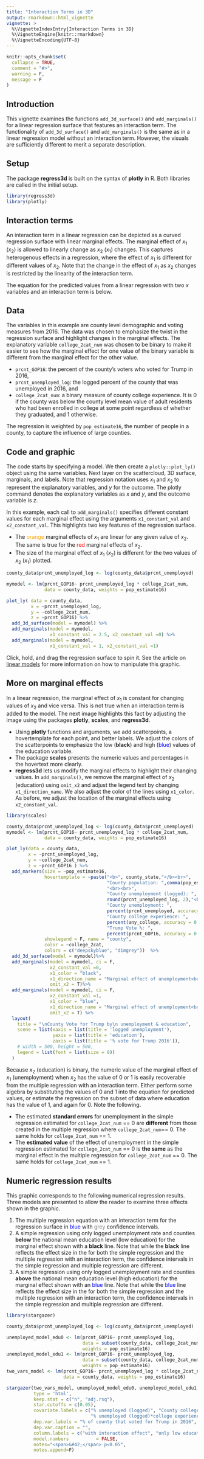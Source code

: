 ```yaml
---
title: "Interaction Terms in 3D"
output: rmarkdown::html_vignette
vignette: >
  %\VignetteIndexEntry{Interaction Terms in 3D}
  %\VignetteEngine{knitr::rmarkdown}
  %\VignetteEncoding{UTF-8}
---
```


```r
knitr::opts_chunk$set(
  collapse = TRUE,
  comment = "#>", 
  warning = F,
  message = F
)
```


## Introduction
This vignette examines the functions `add_3d_surface()` and `add_marginals()` for a linear regression surface that features an interaction term. The functionality of `add_3d_surface()` and `add_marginals()` is the same as in a linear regression model without an interaction term. However, the visuals are sufficiently different to merit a separate description.

## Setup 

The package __regress3d__ is built on the syntax of __plotly__ in R. Both libraries are called in the initial setup.  

```r
library(regress3d)
library(plotly)
```

## Interaction terms

An interaction term in a linear regression can be depicted as a curved regression surface with linear marginal effects. The marginal effect of $x_1$ ($x_2$) is allowed to linearly change as $x_2$ ($x_1$) changes. This captures heterogenous effects in a regression, where the effect of $x_1$ is different for different values of $x_2$. Note that the change in the effect of $x_1$ as $x_2$ changes is restricted by the linearity of the interaction term.

The equation for the predicted values from a linear regression with two $x$ variables and an interaction term is below.

\begin{align*}
\hat{y} =& \hat{\beta}_1 x_1 +\hat{\beta}_2 x_2 +\hat{\beta}_{12} x_1 x_2 +  \hat{\beta}_0 
\end{align*}

## Data

The variables in this example are county level demographic and voting measures from 2016. The data was chosen to emphasize the twist in the regression surface and highlight changes in the marginal effects. The explanatory variable `college_2cat_num` was chosen to be binary to make it easier to see how the marginal effect for one value of the binary variable is different from the marginal effect for the other value.

* `prcnt_GOP16`: the percent of the county's voters who voted for Trump in 2016,
* `prcnt_unemployed_log`: the logged percent of the county that was unemployed in 2016, and 
* `college_2cat_num`: a binary measure of county college experience. It is 0 if the county was below the county level mean value of adult residents who had been enrolled in college at some point regardless of whether they graduated, and 1 otherwise.

The regression is weighted by `pop_estimate16`, the number of people in a county, to capture the influence of large counties.

## Code and graphic

The code starts by specifying a model. We then create a `plotly::plot_ly()` object using the same variables. Next layer on the scattercloud, 3D surface, marginals, and labels. Note that regression notation uses $x_1$ and $x_2$ to represent the explanatory variables, and $y$ for the outcome. The plotly command denotes the explanatory variables as $x$ and $y$, and the outcome variable is $z$.

In this example, each call to `add_marginals()` specifies different constant values for each marginal effect using the arguments `x1_constant_val` and `x2_constant_val`. This highlights two key features of the regression surface.

* The [orange]{style="color: orange;"} marginal effects of $x_1$ are linear for any given value of $x_2$. The same is true for the [red]{style="color: red;"} marginal effects of $x_2$.
* The size of the marginal effect of $x_1$ ($x_2$) is different for the two values of $x_2$ ($x_1$) plotted.

```r
county_data$prcnt_unemployed_log <- log(county_data$prcnt_unemployed)

mymodel <- lm(prcnt_GOP16~ prcnt_unemployed_log * college_2cat_num, 
              data = county_data, weights = pop_estimate16)

plot_ly( data = county_data,
         x = ~prcnt_unemployed_log,
         y = ~college_2cat_num,
         z = ~prcnt_GOP16) %>%
  add_3d_surface(model = mymodel) %>%
  add_marginals(model = mymodel, 
                x1_constant_val = 2.5, x2_constant_val =0) %>%
  add_marginals(model = mymodel, 
                x1_constant_val = 1, x2_constant_val =1) 
```

Click, hold, and drag the regression surface to spin it. See the article on [linear models](https://ellafostermolina.github.io/regress3d/articles/linear_models_3d.html#code-and-graphic) for more information on how to manipulate this graphic. 

## More on marginal effects

In a linear regression, the marginal effect of $x_1$ is constant for changing values of $x_2$ and vice versa. This is not true when an interaction term is added to the model. The next image highlights this fact by adjusting the image using the packages __plotly__, __scales__, and __regress3d__.

* Using __plotly__ functions and arguments, we add scatterpoints, a hovertemplate for each point, and better labels. We adjust the colors of the scatterpoints to emphasize the low (**black**) and high ([blue]{style="color: blue;"}) values of the education variable.
* The package __scales__ presents the numeric values and percentages in the hovertext more clearly.
* __regress3d__ lets us modify the marginal effects to highlight their changing values. In `add_marginals()`, we remove the marginal effect of $x_2$ (education) using `omit_x2` and adjust the  legend text by changing `x1_direction_name`. We also adjust the color of the lines using `x1_color`. As before, we adjust the location of the marginal effects using `x2_constant_val`.

```r
library(scales)

county_data$prcnt_unemployed_log <- log(county_data$prcnt_unemployed)
mymodel <- lm(prcnt_GOP16~ prcnt_unemployed_log * college_2cat_num, 
              data = county_data, weights = pop_estimate16)

plot_ly(data = county_data, 
        x = ~prcnt_unemployed_log,
        y = ~college_2cat_num,
        z = ~prcnt_GOP16 ) %>%
  add_markers(size = ~pop_estimate16,
              hovertemplate = ~paste("<b>", county_state,"</b><br>",
                                     "County population: ",comma(pop_estimate16),
                                     "<br><br>", 
                                     "County unemployment (logged): ",
                                     round(prcnt_unemployed_log, 2),"<br>",
                                     "County unemployment: ",
                                     percent(prcnt_unemployed, accuracy = 0.1, scale = 1),"<br>",
                                     "County college experience: ",
                                     percent(any_college, accuracy = 0.1, scale = 1),"<br>",
                                     "Trump Vote %: ",
                                     percent(prcnt_GOP16, accuracy = 0.01, scale = 1),"<br>"),
              showlegend = F, name = "county",
              color = ~college_2cat,
              colors = c("deepskyblue", "dimgrey"))  %>%
  add_3d_surface(model = mymodel)%>%
  add_marginals(model = mymodel, ci = F,
                x2_constant_val =0,
                x1_color = "black",
                x1_direction_name = "Marginal effect of unemployment<br>for low education counties",
                omit_x2 = T)%>%
  add_marginals(model = mymodel, ci = F,
                x2_constant_val =1,
                x1_color = "blue",
                x1_direction_name = "Marginal effect of unemployment<br>for high education counties",
                omit_x2 = T) %>%
  layout( 
    title = "\nCounty Vote for Trump by\n unemployment & education",
    scene = list(xaxis = list(title = 'logged unemployment'),
                 yaxis = list(title = 'education'),
                 zaxis = list(title = '% vote for Trump 2016')),
    # width = 500, height = 500,
    legend = list(font = list(size = 8))
  )
```

Because $x_2$ (education) is binary, the numeric value of the marginal effect of $x_1$ (unemployment) when $x_2$ has the value of $0$ or $1$ is easily recoverable from the multiple regression with an interaction term. Either perform some algebra by substituting the values of 0 and 1 into the equation for predicted values, or estimate the regression on the subset of data where education has the value of 1, and again for 0. Note the following. 

* The estimated **standard errors** for unemployment in the simple regression estimated for `college_2cat_num` == 0  are **different** from those created in the multiple regression where `college_2cat_num`== 0. The same holds for `college_2cat_num` == 1.
* The **estimated value** of the effect of unemployment in the simple regression estimated for `college_2cat_num` == 0  is **the same** as the marginal effect in the multiple regression for `college_2cat_num` == 0. The same holds for `college_2cat_num` == 1.

## Numeric regression results

This graphic corresponds to the following numerical regression results. Three models are presented to allow the reader to examine three effects shown in the graphic.

1.  The multiple regression equation with an interaction term for the regression surface in [blue]{style="color: blue;"} with [grey]{style="color: grey;"} confidence intervals.
2.  A simple regression using only logged unemployment rate and counties **below** the national mean education level (low education) for the marginal effect shown with a **black** line. Note that while the **black** line reflects the effect size in the for both the simple regression and the multiple regression with an interaction term, the confidence intervals in the simple regression and multiple regression are different.
3.  A simple regression using only logged unemployment rate and counties **above** the national mean education level (high education) for the marginal effect shown with an [blue]{style="color: blue;"} line. Note that while the  [blue]{style="color: blue;"} line reflects the effect size in the for both the simple regression and the multiple regression with an interaction term, the confidence intervals in the simple regression and multiple regression are different.

```r
library(stargazer)

county_data$prcnt_unemployed_log <- log(county_data$prcnt_unemployed)

unemployed_model_edu0 <- lm(prcnt_GOP16~ prcnt_unemployed_log, 
                            data = subset(county_data, college_2cat_num == 0), 
                            weights = pop_estimate16)
unemployed_model_edu1 <- lm(prcnt_GOP16~ prcnt_unemployed_log, 
                            data = subset(county_data, college_2cat_num == 1), 
                            weights = pop_estimate16)
two_vars_model <- lm(prcnt_GOP16~ prcnt_unemployed_log * college_2cat_num, 
                     data = county_data, weights = pop_estimate16)

stargazer(two_vars_model, unemployed_model_edu0, unemployed_model_edu1,
          type = 'html',
          keep.stat = c("n", "adj.rsq"),
          star.cutoffs = c(0.05),
          covariate.labels = c("% unemployed (logged)", "County college experience (binary)",
                               "% unemployed (logged)*college experience", "Constant"),
          dep.var.labels = "% of county that voted for Trump in 2016",
          dep.var.caption = "",
          column.labels = c("with interaction effect", "only low education counties", "only high education counties"),
          model.numbers          = FALSE, 
          notes="<span>&#42;</span> p<0.05",
          notes.append=F)
```


